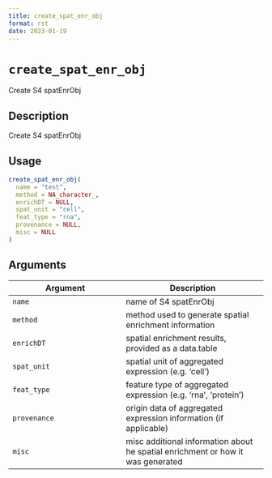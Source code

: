 ```yaml
--- 
title: create_spat_enr_obj 
format: rst 
date: 2023-01-19 
--- 
```

# `create_spat_enr_obj`

Create S4 spatEnrObj


## Description

Create S4 spatEnrObj


## Usage

```r
create_spat_enr_obj(
  name = "test",
  method = NA_character_,
  enrichDT = NULL,
  spat_unit = "cell",
  feat_type = "rna",
  provenance = NULL,
  misc = NULL
)
```


## Arguments

Argument      |Description
------------- |----------------
`name`     |     name of S4 spatEnrObj
`method`     |     method used to generate spatial enrichment information
`enrichDT`     |     spatial enrichment results, provided as a data.table
`spat_unit`     |     spatial unit of aggregated expression (e.g. 'cell')
`feat_type`     |     feature type of aggregated expression (e.g. 'rna', 'protein')
`provenance`     |     origin data of aggregated expression information (if applicable)
`misc`     |     misc additional information about he spatial enrichment or how it was generated


